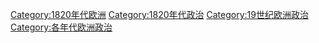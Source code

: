 [[Category:1820年代欧洲|Category:1820年代欧洲]]
[[Category:1820年代政治|Category:1820年代政治]]
[[Category:19世纪欧洲政治|Category:19世纪欧洲政治]]
[[Category:各年代欧洲政治|Category:各年代欧洲政治]]